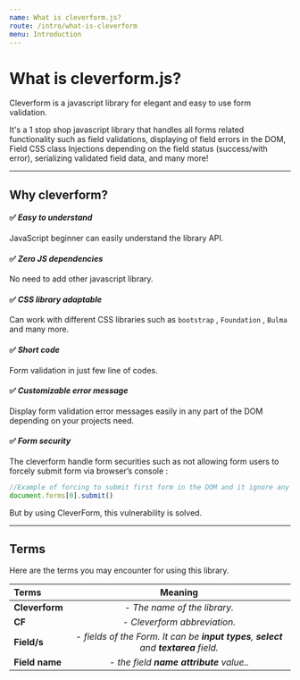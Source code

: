 ```yaml
---
name: What is cleverform.js?
route: /intro/what-is-cleverform
menu: Introduction
---
```



# What is cleverform.js?

Cleverform is a javascript library for elegant and easy to use form validation.

It's a 1 stop shop javascript library that handles all forms related functionality such as field validations, displaying of field errors in the DOM, Field CSS class Injections depending on the field status (success/with error), serializing validated field data, and many more!


---

## Why cleverform?

#### ✅ _Easy to understand_ 
JavaScript beginner can easily understand the library API.


#### ✅ _Zero JS dependencies_
No need to add other javascript library.

#### ✅ _CSS library adaptable_ 
Can work with different CSS libraries such as `bootstrap` , `Foundation` , `Bulma` and many more.


#### ✅ _Short code_ 
Form validation in just few line of codes.


#### ✅ _Customizable error message_ 
Display form validation error messages easily in any part of the DOM depending on your projects need.


#### ✅ _Form security_ 
The cleverform handle form securities such as not allowing form users to
forcely submit form via browser’s console :  

```js
//Example of forcing to submit first form in the DOM and it ignore any kind of form validations 
document.forms[0].submit()
```
But by using CleverForm, this vulnerability is solved. 


    
<!-- ## Principles
 ...... -->


---

## Terms
 Here are the terms you may encounter for using this library.


| Terms     | Meaning |
| :----         | :-----: |
| **Cleverform**      | _- The name of the library._ |
| **CF** | _- Cleverform abbreviation._ |
| **Field/s** | _- fields of the Form. It can be __input types__, __select__ and __textarea__ field._ |
| **Field name** | _- the field __name attribute__ value.._ |